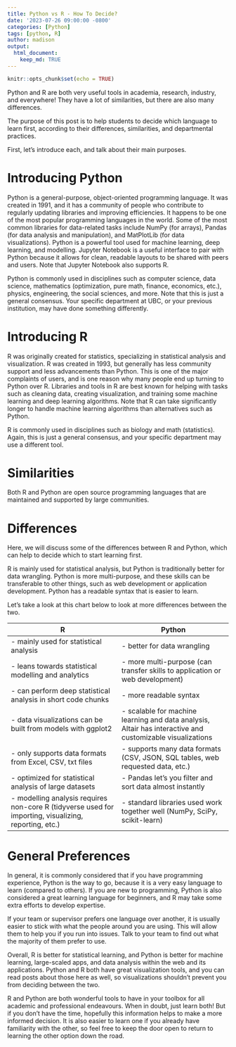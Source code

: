 ```yaml
---
title: Python vs R - How To Decide?
date: '2023-07-26 09:00:00 -0800'
categories: [Python]
tags: [python, R]
author: madison
output: 
  html_document:
    keep_md: TRUE
---
```

```r
knitr::opts_chunk$set(echo = TRUE)
```

Python and R are both very useful tools in academia, research, industry, and everywhere! They have a lot of similarities, but there are also many differences.

The purpose of this post is to help students to decide which language to learn first, according to their differences, similarities, and departmental practices.

First, let's introduce each, and talk about their main purposes.

# Introducing Python

Python is a general-purpose, object-oriented programming language. It was created in 1991, and it has a community of people who contribute to regularly updating libraries and improving efficiencies. It happens to be one of the most popular programming languages in the world. Some of the most common libraries for data-related tasks include NumPy (for arrays), Pandas (for data analysis and manipulation), and MatPlotLib (for data visualizations). Python is a powerful tool used for machine learning, deep learning, and modelling. Jupyter Notebook is a useful interface to pair with Python because it allows for clean, readable layouts to be shared with peers and users. Note that Jupyter Notebook also supports R. 

Python is commonly used in disciplines such as computer science, data science, mathematics (optimization, pure math, finance, economics, etc.), physics, engineering, the social sciences, and more. Note that this is just a general consensus. Your specific department at UBC, or your previous institution, may have done something differently.

# Introducing R

R was originally created for statistics, specializing in statistical analysis and visualization. R was created in 1993, but generally has less community support and less advancements than Python. This is one of the major complaints of users, and is one reason why many people end up turning to Python over R. Libraries and tools in R are best known for helping with tasks such as cleaning data, creating visualization, and training some machine learning and deep learning algorithms. Note that R can take significantly longer to handle machine learning algorithms than alternatives such as Python.

R is commonly used in disciplines such as biology and math (statistics). Again, this is just a general consensus, and your specific department may use a different tool.

# Similarities

Both R and Python are open source programming languages that are maintained and supported by large communities. 

# Differences

Here, we will discuss some of the differences between R and Python, which can help to decide which to start learning first. 

R is mainly used for statistical analysis, but Python is traditionally better for data wrangling. Python is more multi-purpose, and these skills can be transferable to other things, such as web development or application development. Python has a readable syntax that is easier to learn. 

Let's take a look at this chart below to look at more differences between the two.


**R** | **Python**
--- | ---
- mainly used for statistical analysis | - better for data wrangling
- leans towards statistical modelling and analytics | - more multi-purpose (can transfer skills to application or web development)
- can perform deep statistical analysis in short code chunks | - more readable syntax
- data visualizations can be built from models with ggplot2 | - scalable for machine learning and data analysis, Altair has interactive and customizable visualizations
- only supports data formats from Excel, CSV, txt files | - supports many data formats (CSV, JSON, SQL tables, web requested data, etc.)
- optimized for statistical analysis of large datasets | - Pandas let's you filter and sort data almost instantly
- modelling analysis requires non-core R (tidyverse used for importing, visualizing, reporting, etc.) | - standard libraries used work together well (NumPy, SciPy, scikit-learn) 


# General Preferences

In general, it is commonly considered that if you have programming experience, Python is the way to go, because it is a very easy language to learn (compared to others). If you are new to programming, Python is also considered a great learning language for beginners, and R may take some extra efforts to develop expertise.

If your team or supervisor prefers one language over another, it is usually easier to stick with what the people around you are using. This will allow them to help you if you run into issues. Talk to your team to find out what the majority of them prefer to use.

Overall, R is better for statistical learning, and Python is better for machine learning, large-scaled apps, and data analysis within the web and its applications. Python and R both have great visualization tools, and you can read posts about those here as well, so visualizations shouldn't prevent you from deciding between the two. 

R and Python are both wonderful tools to have in your toolbox for all academic and professional endeavours. When in doubt, just learn both! But if you don't have the time, hopefully this information helps to make a more informed decision. It is also easier to learn one if you already have familiarity with the other, so feel free to keep the door open to return to learning the other option down the road.



